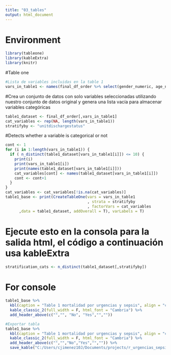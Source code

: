 ```yaml
---
title: "03_tables"
output: html_document
---
```


# Environment
```r
library(tableone)
library(kableExtra)
library(knitr)
```

#Table one
```r
#Lista de variables incluidas en la table 1
vars_in_table1 <- names(final_df_order %>% select(gender_numeric, age_numeric,ethnicity,hospitalid, wardid,apacheadmissiondx,admissionheight,hospitaladmitoffset,hospitaladmitsource,hospitaldischargeyear,hospitaldischargeoffset,hospitaldischargelocation, hospitaldischargestatus, unittype,unitadmitsource,unitvisitnumber,unitstaytype,admissionweight,dischargeweight,unitdischargeoffset,unitdischargelocation, unitdischargestatus,culturetakenoffset, culturesite, organism,antibiotic, sensitivitylevel))
```

#Crea un conjunto de datos con solo variables seleccionadas utilizando nuestro conjunto de datos original y genera una lista vacía para almacenar variables categóricas
```r
table1_dataset <- final_df_order[,vars_in_table1]
cat_variables <- rep(NA, length(vars_in_table1))
stratifyby <- "unitdischargestatus"
```

#Detects whether a variable is categorical or not
```r
cont <- 1
for (i in 1:length(vars_in_table1)) {
  if ( n_distinct(table1_dataset[vars_in_table1[i]]) <= 10) {
    print(i)
    print(vars_in_table1[i])
    print(names(table1_dataset[vars_in_table1[i]]))
    cat_variables[cont] <- names(table1_dataset[vars_in_table1[i]])
    cont <- cont+1
  }
} 
cat_variables <- cat_variables[!is.na(cat_variables)]
table1_base <- print(CreateTableOne(vars = vars_in_table1
                                    , strata = stratifyby
                                    , factorVars = cat_variables
      ,data = table1_dataset, addOverall = T), varLabels = T)

```
# Ejecute esto en la consola para la salida html, el código a continuación usa kableExtra
```r
stratification_cats <- n_distinct(table1_dataset[,stratifyby])
```
# For console

```r
table1_base %>%
  kbl(caption = "Table 1 mortalidad por urgencias y sepsis", align = "c") %>%
  kable_classic_2(full_width = F, html_font = "Cambria") %>%
  add_header_above(c("","", "No", "Yes","",""))

#Exportar tabla
table1_base %>%
  kbl(caption = "Table 1 mortalidad por urgencias y sepsis", align = "c") %>%
  kable_classic_2(full_width = F, html_font = "Cambria") %>%
  add_header_above(c("","","No","Yes","","")) %>%
  save_kable("C:/Users/cjimenez10J/Documents/projects/r_urgencias_sepsis/r_urgencias_sepsis/Figures/table1_base.html", zoom = 10)
```


